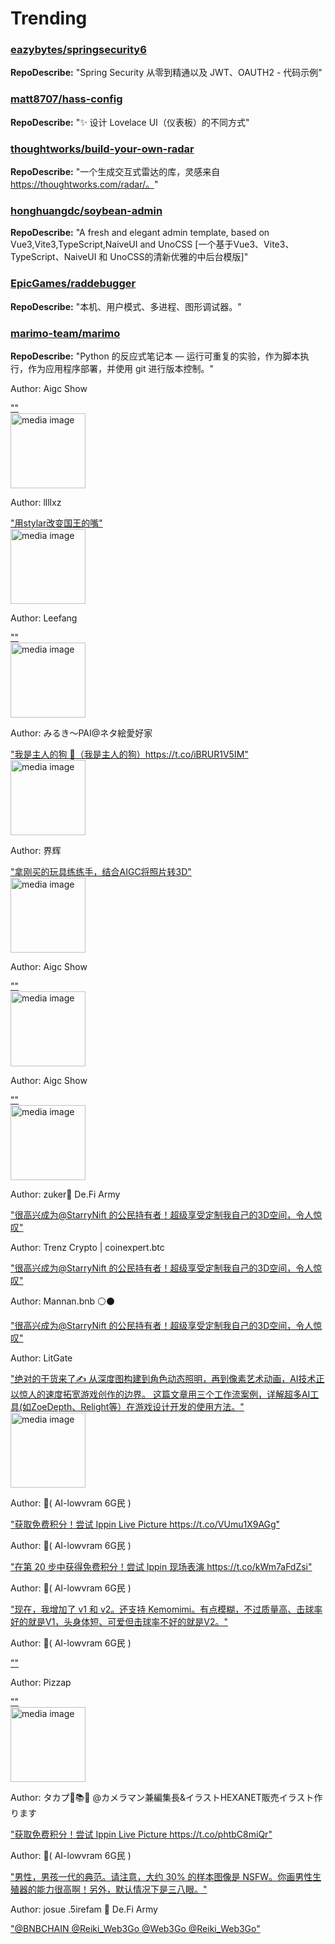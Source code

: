 
# Trending

### [eazybytes/springsecurity6](https://github.com/eazybytes/springsecurity6)
**RepoDescribe:** "Spring Security 从零到精通以及 JWT、OAUTH2 - 代码示例"
  

### [matt8707/hass-config](https://github.com/matt8707/hass-config)
**RepoDescribe:** "✨ 设计 Lovelace UI（仪表板）的不同方式"
  

### [thoughtworks/build-your-own-radar](https://github.com/thoughtworks/build-your-own-radar)
**RepoDescribe:** "一个生成交互式雷达的库，灵感来自 https://thoughtworks.com/radar/。"
  

### [honghuangdc/soybean-admin](https://github.com/honghuangdc/soybean-admin)
**RepoDescribe:** "A fresh and elegant admin template, based on Vue3,Vite3,TypeScript,NaiveUI and UnoCSS [一个基于Vue3、Vite3、TypeScript、NaiveUI 和 UnoCSS的清新优雅的中后台模版]"
  

### [EpicGames/raddebugger](https://github.com/EpicGames/raddebugger)
**RepoDescribe:** "本机、用户模式、多进程、图形调试器。"
  

### [marimo-team/marimo](https://github.com/marimo-team/marimo)
**RepoDescribe:** "Python 的反应式笔记本 — 运行可重复的实验，作为脚本执行，作为应用程序部署，并使用 git 进行版本控制。"
  

<TwoColumnLayout>
  <div>
    <p>Author: Aigc Show</p>
    <a href="https://twitter.com/Jingzhou_O/status/1746762322318876771">""</a>
  </div>
  <img width="120" src="https://pbs.twimg.com/media/GD2_DVdbkAAt_Tj.jpg" alt="media image" />
</TwoColumnLayout>
  

<TwoColumnLayout>
  <div>
    <p>Author: llllxz</p>
    <a href="https://twitter.com/llllxz3/status/1746770388284269033">"用stylar改变国王的嘴"</a>
  </div>
  <img width="120" src="https://pbs.twimg.com/media/GD3GT44bgAAyVGA.jpg" alt="media image" />
</TwoColumnLayout>
  

<TwoColumnLayout>
  <div>
    <p>Author: Leefang</p>
    <a href="https://twitter.com/Leekfang/status/1746715504889434357">""</a>
  </div>
  <img width="120" src="https://pbs.twimg.com/media/GD2UfqVbUAAy9aO.jpg" alt="media image" />
</TwoColumnLayout>
  

<TwoColumnLayout>
  <div>
    <p>Author: みるき～PAI@ネタ絵愛好家</p>
    <a href="https://twitter.com/MilkyPiePAI/status/1746763078610653582">"我是主人的狗 🐶（我是主人的狗）https://t.co/iBRUR1V5IM"</a>
  </div>
  <img width="120" src="https://pbs.twimg.com/media/GD2_syVaIAE7xVv.jpg" alt="media image" />
</TwoColumnLayout>
  

<TwoColumnLayout>
  <div>
    <p>Author: 界辉</p>
    <a href="https://twitter.com/HUI05172/status/1746711264901116127">"拿刚买的玩具练练手，结合AIGC将照片转3D"</a>
  </div>
  <img width="120" src="https://pbs.twimg.com/ext_tw_video_thumb/1746711224526761984/pu/img/KN31tJTqV0FsujhX.jpg" alt="media image" />
</TwoColumnLayout>
  

<TwoColumnLayout>
  <div>
    <p>Author: Aigc Show</p>
    <a href="https://twitter.com/Jingzhou_O/status/1746763897804300608">""</a>
  </div>
  <img width="120" src="https://pbs.twimg.com/media/GD3Ab0qbsAADymK.jpg" alt="media image" />
</TwoColumnLayout>
  

<TwoColumnLayout>
  <div>
    <p>Author: Aigc Show</p>
    <a href="https://twitter.com/Jingzhou_O/status/1746761865076838591">""</a>
  </div>
  <img width="120" src="https://pbs.twimg.com/media/GD2-pY2agAAA7Yw.jpg" alt="media image" />
</TwoColumnLayout>
  

<TwoColumnLayout>
  <div>
    <p>Author: zuker💙 De.Fi Army</p>
    <a href="https://twitter.com/zuker75/status/1746824030059962821">"很高兴成为@StarryNift 的公民持有者！超级享受定制我自己的3D空间，令人惊叹"</a>
  </div>
  <div></div>
</TwoColumnLayout>
  

<TwoColumnLayout>
  <div>
    <p>Author: Trenz Crypto | coinexpert.btc</p>
    <a href="https://twitter.com/cryptotrenz/status/1746821776150032603">"很高兴成为@StarryNift 的公民持有者！超级享受定制我自己的3D空间，令人惊叹"</a>
  </div>
  <div></div>
</TwoColumnLayout>
  

<TwoColumnLayout>
  <div>
    <p>Author: Mannan.bnb ⚪⚫</p>
    <a href="https://twitter.com/rj_mannan/status/1746786449347994075">"很高兴成为@StarryNift 的公民持有者！超级享受定制我自己的3D空间，令人惊叹"</a>
  </div>
  <div></div>
</TwoColumnLayout>
  

<TwoColumnLayout>
  <div>
    <p>Author: LitGate</p>
    <a href="https://twitter.com/LitGateOfficial/status/1746712859009286559">"绝对的干货来了✍️ 从深度图构建到角色动态照明，再到像素艺术动画，AI技术正以惊人的速度拓宽游戏创作的边界。 这篇文章用三个工作流案例，详解超多AI工具(如ZoeDepth、Relight等）在游戏设计开发的使用方法。"</a>
  </div>
  <img width="120" src="https://pbs.twimg.com/media/GD2SCL7aQAAsxbC.jpg" alt="media image" />
</TwoColumnLayout>
  

<TwoColumnLayout>
  <div>
    <p>Author: 🌸( AI-lowvram 6G民 )</p>
    <a href="https://twitter.com/plum_code/status/1746788619124342964">"获取免费积分！尝试 Ippin Live Picture https://t.co/VUmu1X9AGg"</a>
  </div>
  <div></div>
</TwoColumnLayout>
  

<TwoColumnLayout>
  <div>
    <p>Author: 🌸( AI-lowvram 6G民 )</p>
    <a href="https://twitter.com/plum_code/status/1746788569753198798">"在第 20 步中获得免费积分！尝试 Ippin 现场表演 https://t.co/kWm7aFdZsi"</a>
  </div>
  <div></div>
</TwoColumnLayout>
  

<TwoColumnLayout>
  <div>
    <p>Author: 🌸( AI-lowvram 6G民 )</p>
    <a href="https://twitter.com/plum_code/status/1746783431693152287">"现在，我增加了 v1 和 v2。还支持 Kemomimi。有点模糊，不过质量高、击球率好的就是V1，头身体短、可爱但击球率不好的就是V2。"</a>
  </div>
  <div></div>
</TwoColumnLayout>
  

<TwoColumnLayout>
  <div>
    <p>Author: 🌸( AI-lowvram 6G民 )</p>
    <a href="https://twitter.com/plum_code/status/1746782930607972657">""</a>
  </div>
  <div></div>
</TwoColumnLayout>
  

<TwoColumnLayout>
  <div>
    <p>Author: Pizzap</p>
    <a href="https://twitter.com/pizzap_io/status/1746686382788010382">""</a>
  </div>
  <img width="120" src="https://pbs.twimg.com/media/GDoz8C5aIAAUrcI.jpg" alt="media image" />
</TwoColumnLayout>
  

<TwoColumnLayout>
  <div>
    <p>Author: タカプ📸📚📝 @カメラマン兼編集長&イラストHEXANET販売イラスト作ります</p>
    <a href="https://twitter.com/takapu386/status/1746799289270239555">"获取免费积分！尝试 Ippin Live Picture https://t.co/phtbC8miQr"</a>
  </div>
  <div></div>
</TwoColumnLayout>
  

<TwoColumnLayout>
  <div>
    <p>Author: 🌸( AI-lowvram 6G民 )</p>
    <a href="https://twitter.com/plum_code/status/1746783866650833259">"男性，男孩一代的典范。请注意，大约 30% 的样本图像是 NSFW。你画男性生殖器的能力很高啊！另外，默认情况下是三八眼。"</a>
  </div>
  <div></div>
</TwoColumnLayout>
  

<TwoColumnLayout>
  <div>
    <p>Author: josue .5irefam 💙 De.Fi Army</p>
    <a href="https://twitter.com/JosueVazquezGl2/status/1746824157218886122">"@BNBCHAIN @Reiki_Web3Go @Web3Go @Reiki_Web3Go"</a>
  </div>
  <div></div>
</TwoColumnLayout>
  